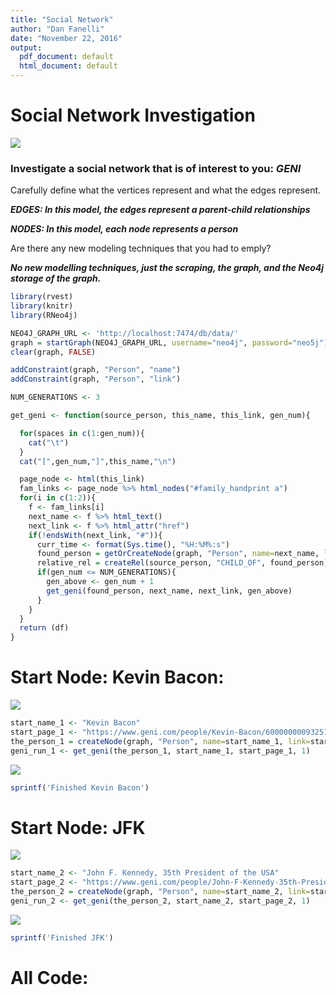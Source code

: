 ```yaml
---
title: "Social Network"
author: "Dan Fanelli"
date: "November 22, 2016"
output:
  pdf_document: default
  html_document: default
---
```


# Social Network Investigation

![](wiki_2_gini.png)


### Investigate a social network that is of interest to you: ***GENI***

Carefully define what the vertices represent and what the edges represent.

***EDGES: In this model, the edges represent a parent-child relationships***

***NODES: In this model, each node represents a person***

Are there any new modeling techniques that you had to emply?

***No new modelling techniques, just the scraping, the graph, and the Neo4j storage of the graph.***

```r
library(rvest)
library(knitr)
library(RNeo4j)

NEO4J_GRAPH_URL <- 'http://localhost:7474/db/data/'
graph = startGraph(NEO4J_GRAPH_URL, username="neo4j", password="neo5j")
clear(graph, FALSE)

addConstraint(graph, "Person", "name")
addConstraint(graph, "Person", "link")

NUM_GENERATIONS <- 3

get_geni <- function(source_person, this_name, this_link, gen_num){

  for(spaces in c(1:gen_num)){
    cat("\t")
  }
  cat("[",gen_num,"]",this_name,"\n")

  page_node <- html(this_link)
  fam_links <- page_node %>% html_nodes("#family_handprint a")
  for(i in c(1:2)){
    f <- fam_links[i]
    next_name <- f %>% html_text()
    next_link <- f %>% html_attr("href")
    if(!endsWith(next_link, "#")){
      curr_time <- format(Sys.time(), "%H:%M%:s")
      found_person = getOrCreateNode(graph, "Person", name=next_name, link=next_link, time=Sys.time(), gen_above=gen_num)
      relative_rel = createRel(source_person, "CHILD_OF", found_person)
      if(gen_num <= NUM_GENERATIONS){
        gen_above <- gen_num + 1
        get_geni(found_person, next_name, next_link, gen_above)
      }
    }
  }
  return (df)
}
```

# Start Node: Kevin Bacon:

![](gini_page_bacon.png)

```r
start_name_1 <- "Kevin Bacon"
start_page_1 <- "https://www.geni.com/people/Kevin-Bacon/6000000009325127022"
the_person_1 = createNode(graph, "Person", name=start_name_1, link=start_page_1, time=Sys.time(), gen_above=0)
geni_run_1 <- get_geni(the_person_1, start_name_1, start_page_1, 1)

```

![](bacon_graph.png)

```r
sprintf('Finished Kevin Bacon')
```


# Start Node: JFK

![](gini_page_jfk.png)

```r
start_name_2 <- "John F. Kennedy, 35th President of the USA"
start_page_2 <- "https://www.geni.com/people/John-F-Kennedy-35th-President-of-the-USA/6000000002880912606"
the_person_2 = createNode(graph, "Person", name=start_name_2, link=start_page_2, time=Sys.time(), gen_above=0)
geni_run_2 <- get_geni(the_person_2, start_name_2, start_page_2, 1)
```

![](jfk_graph.png)


```r
sprintf('Finished JFK')
```

\newpage

# All Code:

```r

```
